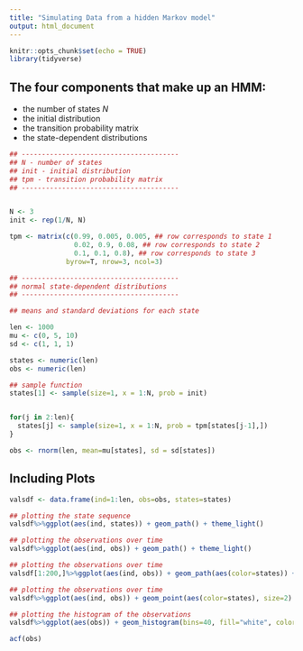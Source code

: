```yaml
---
title: "Simulating Data from a hidden Markov model"
output: html_document
---
```



```r
knitr::opts_chunk$set(echo = TRUE)
library(tidyverse)
```

## The four components that make up an HMM: 

- the number of states $N$
- the initial distribution
- the transition probability matrix
- the state-dependent distributions



```r

## ---------------------------------------
## N - number of states
## init - initial distribution
## tpm - transition probability matrix
## ---------------------------------------


N <- 3
init <- rep(1/N, N)

tpm <- matrix(c(0.99, 0.005, 0.005, ## row corresponds to state 1
                0.02, 0.9, 0.08, ## row corresponds to state 2
                0.1, 0.1, 0.8), ## row corresponds to state 3
              byrow=T, nrow=3, ncol=3)

## ---------------------------------------
## normal state-dependent distributions
## ---------------------------------------

## means and standard deviations for each state

len <- 1000
mu <- c(0, 5, 10)
sd <- c(1, 1, 1)

states <- numeric(len)
obs <- numeric(len)

## sample function 
states[1] <- sample(size=1, x = 1:N, prob = init)


for(j in 2:len){
  states[j] <- sample(size=1, x = 1:N, prob = tpm[states[j-1],])
}

obs <- rnorm(len, mean=mu[states], sd = sd[states])

```

## Including Plots

```r

valsdf <- data.frame(ind=1:len, obs=obs, states=states)

## plotting the state sequence
valsdf%>%ggplot(aes(ind, states)) + geom_path() + theme_light()

## plotting the observations over time
valsdf%>%ggplot(aes(ind, obs)) + geom_path() + theme_light()

## plotting the observations over time
valsdf[1:200,]%>%ggplot(aes(ind, obs)) + geom_path(aes(color=states)) + theme_light()

## plotting the observations over time
valsdf%>%ggplot(aes(ind, obs)) + geom_point(aes(color=states), size=2) + theme_light()

## plotting the histogram of the observations 
valsdf%>%ggplot(aes(obs)) + geom_histogram(bins=40, fill="white", color="black") + theme_light()

```

```r
acf(obs)

```
